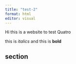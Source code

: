 ```yaml
---
title: "test-2"
format: html
editor: visual
---
```


Hi this is a website to test Quatro

this is *italics* and this is **bold**

## section


